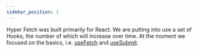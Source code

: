 ```yaml
---
sidebar_position: 1
---
```


Hyper Fetch was built primarily for React. We are putting into use a set of Hooks, the number of which will increase
over time. At the moment we focused on the basics, i.e. [useFetch](/docs/next/React/useFetch) and
[useSubmit](/docs/next/React/useSubmit).
